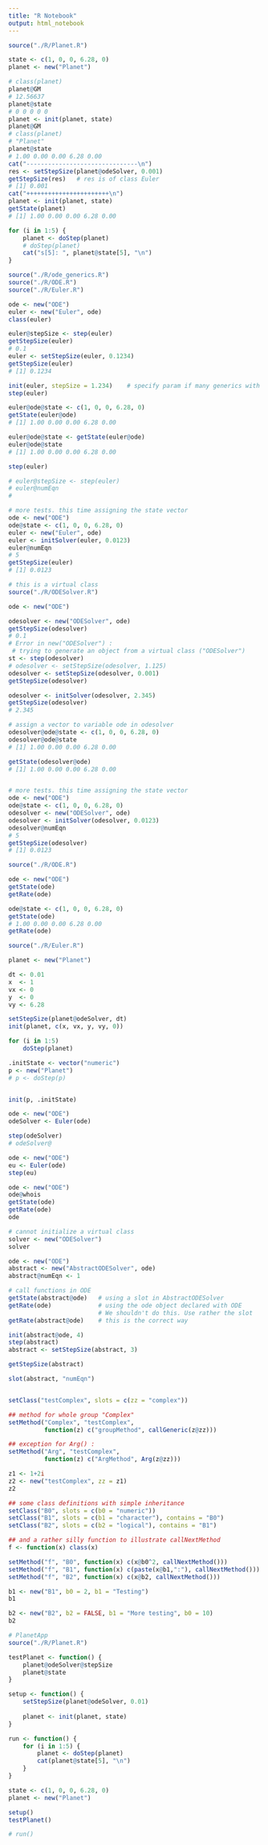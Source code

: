 ```yaml
---
title: "R Notebook"
output: html_notebook
---
```



```r
source("./R/Planet.R")

state <- c(1, 0, 0, 6.28, 0)
planet <- new("Planet")

# class(planet)
planet@GM
# 12.56637
planet@state
# 0 0 0 0 0
planet <- init(planet, state)
planet@GM
# class(planet)
# "Planet"
planet@state
# 1.00 0.00 0.00 6.28 0.00
cat("-------------------------------\n")
res <- setStepSize(planet@odeSolver, 0.001)
getStepSize(res)   # res is of class Euler
# [1] 0.001
cat("+++++++++++++++++++++++\n")
planet <- init(planet, state)
getState(planet)
# [1] 1.00 0.00 0.00 6.28 0.00

for (i in 1:5) {
    planet <- doStep(planet)
    # doStep(planet)
    cat("s[5]: ", planet@state[5], "\n")
}
```



```r
source("./R/ode_generics.R")
source("./R/ODE.R")
source("./R/Euler.R")

ode <- new("ODE")
euler <- new("Euler", ode)
class(euler)

euler@stepSize <- step(euler)
getStepSize(euler)
# 0.1
euler <- setStepSize(euler, 0.1234)
getStepSize(euler)
# [1] 0.1234

init(euler, stepSize = 1.234)    # specify param if many generics with same name
step(euler)

euler@ode@state <- c(1, 0, 0, 6.28, 0)
getState(euler@ode)
# [1] 1.00 0.00 0.00 6.28 0.00

euler@ode@state <- getState(euler@ode) 
euler@ode@state
# [1] 1.00 0.00 0.00 6.28 0.00

step(euler)

# euler@stepSize <- step(euler)
# euler@numEqn
# 

# more tests. this time assigning the state vector
ode <- new("ODE")
ode@state <- c(1, 0, 0, 6.28, 0)
euler <- new("Euler", ode)
euler <- initSolver(euler, 0.0123)
euler@numEqn
# 5
getStepSize(euler)
# [1] 0.0123

```



```r
# this is a virtual class
source("./R/ODESolver.R")

ode <- new("ODE")

odesolver <- new("ODESolver", ode)
getStepSize(odesolver)
# 0.1
# Error in new("ODESolver") : 
 # trying to generate an object from a virtual class ("ODESolver")
st <- step(odesolver)
# odesolver <- setStepSize(odesolver, 1.125)
odesolver <- setStepSize(odesolver, 0.001)
getStepSize(odesolver)

odesolver <- initSolver(odesolver, 2.345)
getStepSize(odesolver)
# 2.345

# assign a vector to variable ode in odesolver
odesolver@ode@state <- c(1, 0, 0, 6.28, 0)
odesolver@ode@state
# [1] 1.00 0.00 0.00 6.28 0.00

getState(odesolver@ode)
# [1] 1.00 0.00 0.00 6.28 0.00


# more tests. this time assigning the state vector
ode <- new("ODE")
ode@state <- c(1, 0, 0, 6.28, 0)
odesolver <- new("ODESolver", ode)
odesolver <- initSolver(odesolver, 0.0123)
odesolver@numEqn
# 5
getStepSize(odesolver)
# [1] 0.0123
```

```r
source("./R/ODE.R")

ode <- new("ODE")
getState(ode)
getRate(ode)

ode@state <- c(1, 0, 0, 6.28, 0)
getState(ode)
# 1.00 0.00 0.00 6.28 0.00
getRate(ode)
```









```r
source("./R/Euler.R")
```

```r
planet <- new("Planet")

dt <- 0.01
x  <- 1
vx <- 0
y  <- 0
vy <- 6.28

setStepSize(planet@odeSolver, dt)
init(planet, c(x, vx, y, vy, 0))

for (i in 1:5)
    doStep(planet)
```



```r
.initState <- vector("numeric")
p <- new("Planet")
# p <- doStep(p)


init(p, .initState)
```


```r
ode <- new("ODE")
odeSolver <- Euler(ode)

step(odeSolver)
# odeSolver@
```



```r
ode <- new("ODE")
eu <- Euler(ode)
step(eu)
```

```r
ode <- new("ODE")
ode@whois
getState(ode)
getRate(ode)
ode
```

```r
# cannot initialize a virtual class
solver <- new("ODESolver")
solver
```



```r
ode <- new("ODE")
abstract <- new("AbstractODESolver", ode)
abstract@numEqn <- 1

# call functions in ODE
getState(abstract@ode)   # using a slot in AbstractODESolver
getRate(ode)             # using the ode object declared with ODE
                         # We shouldn't do this. Use rather the slot 
getRate(abstract@ode)    # this is the correct way

init(abstract@ode, 4)
step(abstract)
abstract <- setStepSize(abstract, 3)

getStepSize(abstract)

slot(abstract, "numEqn")
```

```r

```













```r
setClass("testComplex", slots = c(zz = "complex"))

## method for whole group "Complex"
setMethod("Complex", "testComplex",
          function(z) c("groupMethod", callGeneric(z@zz)))

## exception for Arg() :
setMethod("Arg", "testComplex",
          function(z) c("ArgMethod", Arg(z@zz)))

z1 <- 1+2i
z2 <- new("testComplex", zz = z1)
z2
```

```r
## some class definitions with simple inheritance
setClass("B0", slots = c(b0 = "numeric"))
setClass("B1", slots = c(b1 = "character"), contains = "B0")
setClass("B2", slots = c(b2 = "logical"), contains = "B1")

## and a rather silly function to illustrate callNextMethod
f <- function(x) class(x)

setMethod("f", "B0", function(x) c(x@b0^2, callNextMethod()))
setMethod("f", "B1", function(x) c(paste(x@b1,":"), callNextMethod()))
setMethod("f", "B2", function(x) c(x@b2, callNextMethod()))

b1 <- new("B1", b0 = 2, b1 = "Testing")
b1

b2 <- new("B2", b2 = FALSE, b1 = "More testing", b0 = 10)
b2
```






```r
# PlanetApp
source("./R/Planet.R")

testPlanet <- function() {
    planet@odeSolver@stepSize
    planet@state
}

setup <- function() {
    setStepSize(planet@odeSolver, 0.01)
    
    planet <- init(planet, state)
}

run <- function() {
    for (i in 1:5) {
        planet <- doStep(planet)
        cat(planet@state[5], "\n")
    }
}

state <- c(1, 0, 0, 6.28, 0)
planet <- new("Planet")

setup()
testPlanet()

# run()
```